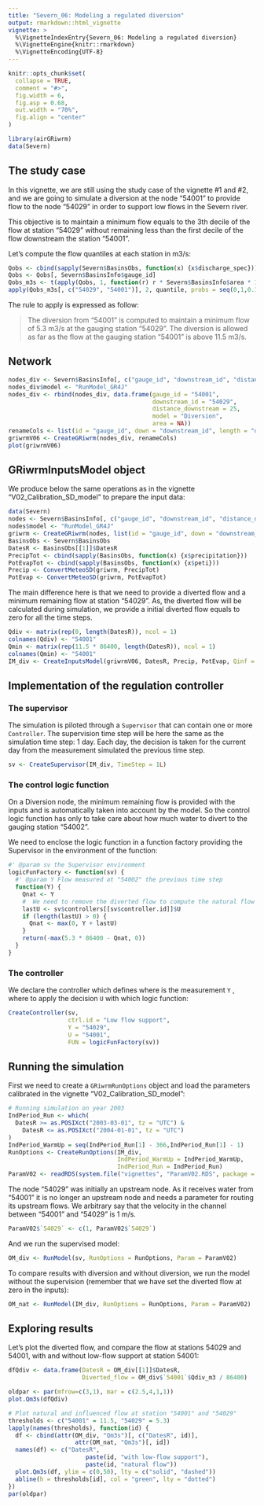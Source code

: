 ```yaml
---
title: "Severn_06: Modeling a regulated diversion"
output: rmarkdown::html_vignette
vignette: >
  %\VignetteIndexEntry{Severn_06: Modeling a regulated diversion}
  %\VignetteEngine{knitr::rmarkdown}
  %\VignetteEncoding{UTF-8}
---
```


```r
knitr::opts_chunk$set(
  collapse = TRUE,
  comment = "#>",
  fig.width = 6,
  fig.asp = 0.68,
  out.width = "70%",
  fig.align = "center"
)
```

```r
library(airGRiwrm)
data(Severn)
```

## The study case

In this vignette, we are still using the study case of the vignette #1 and #2, and
we are going to simulate a diversion at the node "54001" to provide flow to the node
"54029" in order to support low flows in the Severn river.

This objective is to maintain a minimum flow equals to the 3th decile of the flow
at station "54029" without remaining less than the first decile of the flow downstream
the station "54001".

Let's compute the flow quantiles at each station in m3/s:

```r
Qobs <- cbind(sapply(Severn$BasinsObs, function(x) {x$discharge_spec}))
Qobs <- Qobs[, Severn$BasinsInfo$gauge_id]
Qobs_m3s <- t(apply(Qobs, 1, function(r) r * Severn$BasinsInfo$area * 1E3 / 86400))
apply(Qobs_m3s[, c("54029", "54001")], 2, quantile, probs = seq(0,1,0.1), na.rm = TRUE)
```

The rule to apply is expressed as follow:

> The diversion from "54001" is computed to maintain a minimum flow of 5.3 m3/s at
the gauging station "54029". The diversion is allowed as far as the flow at the
gauging station "54001" is above 11.5 m3/s.

## Network

```r

nodes_div <- Severn$BasinsInfo[, c("gauge_id", "downstream_id", "distance_downstream", "area")]
nodes_div$model <- "RunModel_GR4J"
nodes_div <- rbind(nodes_div, data.frame(gauge_id = "54001",
                                         downstream_id = "54029",
                                         distance_downstream = 25,
                                         model = "Diversion",
                                         area = NA))
renameCols <- list(id = "gauge_id", down = "downstream_id", length = "distance_downstream")
griwrmV06 <- CreateGRiwrm(nodes_div, renameCols)
plot(griwrmV06)
```

## GRiwrmInputsModel object

We produce below the same operations as in the vignette "V02_Calibration_SD_model" to prepare the input data:

```r
data(Severn)
nodes <- Severn$BasinsInfo[, c("gauge_id", "downstream_id", "distance_downstream", "area")]
nodes$model <- "RunModel_GR4J"
griwrm <- CreateGRiwrm(nodes, list(id = "gauge_id", down = "downstream_id", length = "distance_downstream"))
BasinsObs <- Severn$BasinsObs
DatesR <- BasinsObs[[1]]$DatesR
PrecipTot <- cbind(sapply(BasinsObs, function(x) {x$precipitation}))
PotEvapTot <- cbind(sapply(BasinsObs, function(x) {x$peti}))
Precip <- ConvertMeteoSD(griwrm, PrecipTot)
PotEvap <- ConvertMeteoSD(griwrm, PotEvapTot)
```

The main difference here is that we need to provide a diverted flow and a minimum
remaining flow at station "54029". As, the diverted flow will be calculated during
simulation, we provide a initial diverted flow equals to zero for all the time steps.

```r
Qdiv <- matrix(rep(0, length(DatesR)), ncol = 1)
colnames(Qdiv) <- "54001"
Qmin <- matrix(rep(11.5 * 86400, length(DatesR)), ncol = 1)
colnames(Qmin) <- "54001"
IM_div <- CreateInputsModel(griwrmV06, DatesR, Precip, PotEvap, Qinf = Qdiv, Qmin = Qmin)
```

## Implementation of the regulation controller

### The supervisor

The simulation is piloted through a `Supervisor` that can contain one or more
`Controller`. The supervision time step will be here the same as the simulation
time step:  1 day. Each day, the decision is taken for the current day from the
measurement simulated the previous time step.

```r
sv <- CreateSupervisor(IM_div, TimeStep = 1L)
```

### The control logic function

On a Diversion node, the minimum remaining flow is provided with the inputs and
is automatically taken into account by the model. So the control logic function
has only to take care about how much water to divert to the gauging station
"54002".

We need to enclose the logic function in a function factory providing the
Supervisor in the environment of the function:

```r
#' @param sv the Supervisor environment
logicFunFactory <- function(sv) {
  #' @param Y Flow measured at "54002" the previous time step
  function(Y) {
    Qnat <- Y
    #  We need to remove the diverted flow to compute the natural flow at "54002"
    lastU <- sv$controllers[[sv$controller.id]]$U
    if (length(lastU) > 0) {
      Qnat <- max(0, Y + lastU)
    }
    return(-max(5.3 * 86400 - Qnat, 0))
  }
}
```

### The controller

We declare the controller which defines where is the measurement `Y` , where to
apply the decision `U` with which logic function:

```r
CreateController(sv,
                 ctrl.id = "Low flow support",
                 Y = "54029",
                 U = "54001",
                 FUN = logicFunFactory(sv))
```


## Running the simulation

First we need to create a `GRiwrmRunOptions` object and load the parameters calibrated in the vignette "V02_Calibration_SD_model":

```r
# Running simulation on year 2003
IndPeriod_Run <- which(
  DatesR >= as.POSIXct("2003-03-01", tz = "UTC") &
    DatesR <= as.POSIXct("2004-01-01", tz = "UTC")
)
IndPeriod_WarmUp = seq(IndPeriod_Run[1] - 366,IndPeriod_Run[1] - 1)
RunOptions <- CreateRunOptions(IM_div,
                               IndPeriod_WarmUp = IndPeriod_WarmUp,
                               IndPeriod_Run = IndPeriod_Run)
ParamV02 <- readRDS(system.file("vignettes", "ParamV02.RDS", package = "airGRiwrm"))
```

The node "54029" was initially an upstream node. As it receives water from "54001"
it is no longer an upstream node and needs a parameter for routing its upstream
flows. We arbitrary say that the velocity in the channel between "54001" and
"54029" is 1 m/s.

```r
ParamV02$`54029` <- c(1, ParamV02$`54029`)
```

And we run the supervised model:

```r
OM_div <- RunModel(sv, RunOptions = RunOptions, Param = ParamV02)
```

To compare results with diversion and without diversion, we run the model without
the supervision (remember that we have set the diverted flow at zero in the inputs):

```r
OM_nat <- RunModel(IM_div, RunOptions = RunOptions, Param = ParamV02)
```


## Exploring results

Let's plot the diverted flow, and compare the flow at stations 54029 and 54001,
with and without low-flow support at station 54001:

```r
dfQdiv <- data.frame(DatesR = OM_div[[1]]$DatesR,
                     Diverted_flow = OM_div$`54001`$Qdiv_m3 / 86400)

oldpar <- par(mfrow=c(3,1), mar = c(2.5,4,1,1))
plot.Qm3s(dfQdiv)

# Plot natural and influenced flow at station "54001" and "54029"
thresholds <- c("54001" = 11.5, "54029" = 5.3)
lapply(names(thresholds), function(id) {
  df <- cbind(attr(OM_div, "Qm3s")[, c("DatesR", id)],
                   attr(OM_nat, "Qm3s")[, id])
  names(df) <- c("DatesR",
                      paste(id, "with low-flow support"),
                      paste(id, "natural flow"))
  plot.Qm3s(df, ylim = c(0,50), lty = c("solid", "dashed"))
  abline(h = thresholds[id], col = "green", lty = "dotted")
})
par(oldpar)
```

